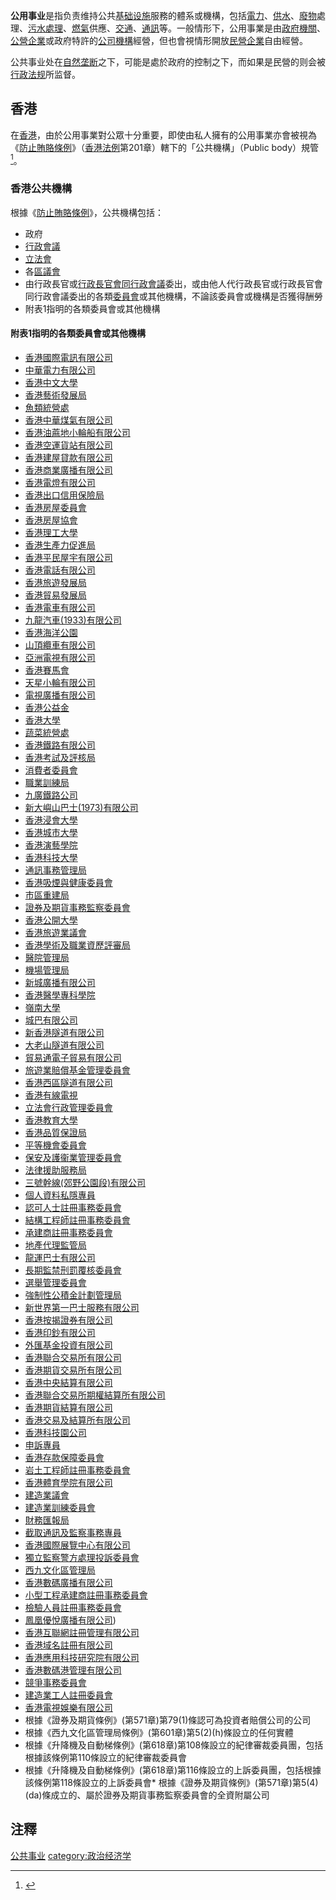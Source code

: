 {{Globalize|area=香港}}
{{Public Infrastructure}}
'''公用事业'''是指负责维持公共[[基础设施|基础设施]]服務的體系或機構，包括[[電力|電力]]、[[供水|供水]]、[[廢物|廢物]]處理、[[污水處理|污水處理]]、[[燃氣|燃氣]]供應、[[交通|交通]]、[[通訊|通訊]]等。一般情形下，公用事業是由[[政府機關|政府機關]]、[[公營企業|公營企業]]或政府特許的[[公司|公司]][[機構|機構]]經營，但也會視情形開放[[民營企業|民營企業]]自由經營。

公共事业处在[[自然垄断|自然垄断]]之下，可能是處於政府的控制之下，而如果是民營的则会被[[行政法规|行政法规]]所监督。

==香港==
在[[香港|香港]]，由於公用事業對公眾十分重要，即使由私人擁有的公用事業亦會被視為《[[防止賄賂條例|防止賄賂條例]]》（[[香港法例|香港法例]]第201章）轄下的「公共機構」（Public body）規管<ref>{{Cite web |url=http://www.legislation.gov.hk/blis_pdf.nsf/6799165D2FEE3FA94825755E0033E532/BF3E16E0F8337BEA482575EE004C509D?OpenDocument&bt=0 |title=第201章《防止賄賂條例》 |accessdate=2012-03-22 |archive-date=2016-12-16 |archive-url=https://web.archive.org/web/20161216100940/http://www.legislation.gov.hk/blis_pdf.nsf/6799165D2FEE3FA94825755E0033E532/BF3E16E0F8337BEA482575EE004C509D?OpenDocument&bt=0 |dead-url=no }}</ref>。

===香港公共機構===
根據《[[防止賄賂條例|防止賄賂條例]]》，公共機構包括：
* 政府
* [[行政會議|行政會議]]
* [[香港特別行政區立法會|立法會]]
* 各[[區議會|區議會]]
* 由行政長官或[[行政長官會同行政會議|行政長官會同行政會議]]委出，或由他人代行政長官或行政長官會同行政會議委出的各類[[委員會|委員會]]或其他機構，不論該委員會或機構是否獲得酬勞
* 附表1指明的各類委員會或其他機構

====附表1指明的各類委員會或其他機構====
* [[香港國際電訊有限公司|香港國際電訊有限公司]]
* [[中華電力有限公司|中華電力有限公司]]
* [[香港中文大學|香港中文大學]]
* [[香港藝術發展局|香港藝術發展局]]
* [[魚類統營處|魚類統營處]]
* [[香港中華煤氣有限公司|香港中華煤氣有限公司]]
* [[香港油蔴地小輪船有限公司|香港油蔴地小輪船有限公司]]
* [[香港空運貨站有限公司|香港空運貨站有限公司]]
* [[香港建屋貸款有限公司|香港建屋貸款有限公司]]
* [[香港商業電台|香港商業廣播有限公司]]
* [[香港電燈有限公司|香港電燈有限公司]]
* [[香港出口信用保險局|香港出口信用保險局]]
* [[香港房屋委員會|香港房屋委員會]]
* [[香港房屋協會|香港房屋協會]]
* [[香港理工大學|香港理工大學]]
* [[香港生產力促進局|香港生產力促進局]]
* [[香港平民屋宇有限公司|香港平民屋宇有限公司]]
* [[香港電話有限公司|香港電話有限公司]]
* [[香港旅遊發展局|香港旅遊發展局]]
* [[香港貿易發展局|香港貿易發展局]]
* [[香港電車有限公司|香港電車有限公司]]
* [[九龍巴士|九龍汽車(1933)有限公司]]
* [[香港海洋公園|香港海洋公園]]
* [[山頂纜車有限公司|山頂纜車有限公司]]
* [[亞洲電視有限公司|亞洲電視有限公司]]
* [[香港賽馬會|香港賽馬會]]
* [[天星小輪有限公司|天星小輪有限公司]]
* [[電視廣播有限公司|電視廣播有限公司]]
* [[香港公益金|香港公益金]]
* [[香港大學|香港大學]]
* [[蔬菜統營處|蔬菜統營處]]
* [[香港鐵路有限公司|香港鐵路有限公司]]
* [[香港考試及評核局|香港考試及評核局]]
* [[消費者委員會|消費者委員會]]
* [[職業訓練局|職業訓練局]]
* [[九廣鐵路公司|九廣鐵路公司]]
* [[新大嶼山巴士(1973)有限公司|新大嶼山巴士(1973)有限公司]]
* [[香港浸會大學|香港浸會大學]]
* [[香港城市大學|香港城市大學]]
* [[香港演藝學院|香港演藝學院]]
* [[香港科技大學|香港科技大學]]
* [[通訊事務管理局|通訊事務管理局]]
* [[香港吸煙與健康委員會|香港吸煙與健康委員會]]
* [[市區重建局|市區重建局]]
* [[證券及期貨事務監察委員會|證券及期貨事務監察委員會]]
* [[香港公開大學|香港公開大學]]
* [[香港旅遊業議會|香港旅遊業議會]]
* [[香港學術及職業資歷評審局|香港學術及職業資歷評審局]]
* [[醫院管理局|醫院管理局]]
* [[機場管理局|機場管理局]]
* [[新城廣播有限公司|新城廣播有限公司]]
* [[香港醫學專科學院|香港醫學專科學院]]
* [[嶺南大學_(香港)|嶺南大學]]
* [[城巴有限公司|城巴有限公司]]
* [[新香港隧道有限公司|新香港隧道有限公司]]
* [[大老山隧道有限公司|大老山隧道有限公司]]
* [[貿易通電子貿易有限公司|貿易通電子貿易有限公司]]
* [[旅遊業賠償基金管理委員會|旅遊業賠償基金管理委員會]]
* [[香港西區隧道有限公司|香港西區隧道有限公司]]
* [[香港有線電視|香港有線電視]]
* [[立法會行政管理委員會|立法會行政管理委員會]]
*[[香港教育大學|香港教育大學]]
* [[香港品質保證局|香港品質保證局]]
* [[平等機會委員會|平等機會委員會]]
* [[保安及護衞業管理委員會|保安及護衞業管理委員會]]
* [[法律援助服務局|法律援助服務局]]
* [[三號幹線(郊野公園段)有限公司|三號幹線(郊野公園段)有限公司]]
* [[個人資料私隱專員|個人資料私隱專員]]
* [[認可人士註冊事務委員會|認可人士註冊事務委員會]]
* [[結構工程師註冊事務委員會|結構工程師註冊事務委員會]]
* [[承建商註冊事務委員會|承建商註冊事務委員會]]
* [[地產代理監管局|地產代理監管局]]
* [[龍運巴士有限公司|龍運巴士有限公司]]
* [[長期監禁刑罰覆核委員會|長期監禁刑罰覆核委員會]]
* [[選舉管理委員會|選舉管理委員會]]
* [[強制性公積金計劃管理局|強制性公積金計劃管理局]]
* [[新世界第一巴士服務有限公司|新世界第一巴士服務有限公司]]
* [[香港按揭證券有限公司|香港按揭證券有限公司]]
* [[香港印鈔有限公司|香港印鈔有限公司]]
* [[外匯基金投資有限公司|外匯基金投資有限公司]]
* [[香港聯合交易所有限公司|香港聯合交易所有限公司]]
* [[香港期貨交易所有限公司|香港期貨交易所有限公司]]
* [[香港中央結算有限公司|香港中央結算有限公司]]
* [[香港聯合交易所期權結算所有限公司|香港聯合交易所期權結算所有限公司]]
* [[香港期貨結算有限公司|香港期貨結算有限公司]]
* [[香港交易及結算所有限公司|香港交易及結算所有限公司]]
* [[香港科技園公司|香港科技園公司]]
* [[申訴專員|申訴專員]]
* [[香港存款保障委員會|香港存款保障委員會]]
* [[岩土工程師註冊事務委員會|岩土工程師註冊事務委員會]] 
* [[香港體育學院有限公司|香港體育學院有限公司]]
* [[建造業議會|建造業議會]]
* [[建造業訓練委員會|建造業訓練委員會]]
* [[財務匯報局|財務匯報局]]
* [[截取通訊及監察事務專員|截取通訊及監察事務專員]]
* [[香港國際展覽中心有限公司|香港國際展覽中心有限公司]]
* [[獨立監察警方處理投訴委員會|獨立監察警方處理投訴委員會]]
* [[西九文化區管理局|西九文化區管理局]]
* [[香港數碼廣播有限公司|香港數碼廣播有限公司]]
* [[小型工程承建商註冊事務委員會|小型工程承建商註冊事務委員會]]
* [[檢驗人員註冊事務委員會|檢驗人員註冊事務委員會]]
* [[鳳凰優悅廣播有限公司|鳳凰優悅廣播有限公司]])
* [[香港互聯網註冊管理有限公司|香港互聯網註冊管理有限公司]]
* [[香港域名註冊有限公司|香港域名註冊有限公司]]
* [[香港應用科技研究院有限公司|香港應用科技研究院有限公司]]
* [[香港數碼港管理有限公司|香港數碼港管理有限公司]]
* [[競爭事務委員會|競爭事務委員會]]
* [[建造業工人註冊委員會|建造業工人註冊委員會]]
* [[香港電視娛樂有限公司|香港電視娛樂有限公司]]
* 根據《證券及期貨條例》(第571章)第79(1)條認可為投資者賠償公司的公司
* 根據《西九文化區管理局條例》(第601章)第5(2)(h)條設立的任何實體
* 根據《升降機及自動梯條例》(第618章)第108條設立的紀律審裁委員團，包括根據該條例第110條設立的紀律審裁委員會
* 根據《升降機及自動梯條例》(第618章)第116條設立的上訴委員團，包括根據該條例第118條設立的上訴委員會* 根據《證券及期貨條例》(第571章)第5(4)(da)條成立的、屬於證券及期貨事務監察委員會的全資附屬公司

==注釋==
<references />
{{Authority control}}

[[category:公共事业|]]
[[category:政治经济学|category:政治经济学]]